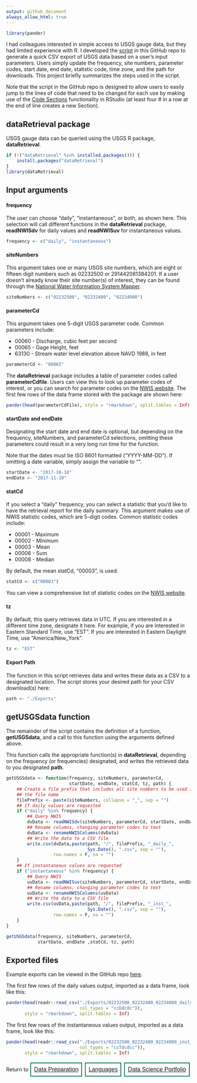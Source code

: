```yaml
---
output: github_document
always_allow_html: true
---
```


<html>
<head>
<style>
.button {
  background-color: #00724F;
  border: none;
  color: white;
  padding: 8px 8px;
  text-align: center;
  text-decoration: none;
  display: inline-block;
  font-size: 16px;
  margin: 4px 2px;
  -webkit-transition-duration: 0.4s; /* Safari */
  transition-duration: 0.4s;
  cursor: pointer;
}

.button1 {
  background-color: white; 
  color: black; 
  border: 2px solid #00724F;
}
</style>
</head>
<body>

```r
library(pander)
```

I had colleagues interested in simple access to USGS gauge data, but they had limited experience with R.  I developed the [script](https://github.com/mguyette/QueryUSGS/blob/master/USGSDataRetrieval.R) in this GitHub repo to generate a quick CSV export of USGS data based on a user's input parameters.  Users simply update the frequency, site numbers, parameter codes, start date, end date, statistic code, time zone, and the path for downloads.  This project briefly summarizes the steps used in the script.

Note that the script in the GitHub repo is designed to allow users to easily jump to the lines of code that need to be changed for each use by making use of the [Code Sections](https://support.rstudio.com/hc/en-us/articles/200484568-Code-Folding-and-Sections) functionality in RStudio (at least four # in a row at the end of line creates a new Section).

## dataRetrieval package

USGS gauge data can be queried using the USGS R package, **dataRetrieval**.

```r
if (!("dataRetrieval" %in% installed.packages())) {
    install.packages("dataRetrieval") 
}
library(dataRetrieval)
```

## Input arguments

#### frequency

The user can choose "daily", "instantaneous", or both, as shown here.  This selection will call different functions in the **dataRetrieval** package, **readNWISdv** for daily values and **readNWISuv** for instantaneous values.

```r
frequency <- c("daily", "instantaneous")
```

#### siteNumbers

This argument takes one or many USGS site numbers, which are eight or fifteen digit numbers such as 02232500 or 291442081384201.  If a user doesn't already know their site number(s) of interest, they can be found through the [National Water Information System Mapper](https://maps.waterdata.usgs.gov/mapper/index.html).

```r
siteNumbers <- c("02232500", "02232400", "02234000")
```

#### parameterCd

This argument takes one 5-digit USGS parameter code.  Common parameters include:   

* 00060 - Discharge, cubic feet per second  
* 00065 - Gage Height, feet  
* 63130 - Stream water level elevation above NAVD 1988, in feet  

```r
parameterCd <- "00065"
```

The **dataRetrieval** package includes a table of parameter codes called **parameterCdfile**.  Users can view this to look up parameter codes of interest, or you can search for parameter codes on the [NWIS website](https://nwis.waterdata.usgs.gov/nwis/pmcodes/).  The first few rows of the data frame stored with the package are shown here:
```r
pander(head(parameterCdFile), style = "rmarkdown", split.tables = Inf)
```

#### startDate and endDate

Designating the start date and end date is optional, but depending on the frequency, siteNumbers, and parameterCd selections, omitting these parameters could result in a very long run time for the function.

Note that the dates must be ISO 8601 formatted ("YYYY-MM-DD").  If omitting a date variable, simply assign the variable to "".

```r
startDate <- "2017-10-10"
endDate <- "2017-11-10"
```

#### statCd

If you select a "daily" frequency, you can select a statistic that you'd like to have the retrieval report for the daily summary.  This argument makes use of NWIS statistic codes, which are 5-digit codes.  Common statistic codes include:

* 00001 - Maximum
* 00002 - Minimum
* 00003 - Mean
* 00006 - Sum
* 00008 - Median

By default, the mean statCd, "00003", is used.  

```r
statCd <- c("00003")
```

You can view a comprehensive list of statistic codes on the [NWIS website](https://help.waterdata.usgs.gov/stat_code).

#### tz

By default, this query retrieves data in UTC.  If you are interested in a different time zone, designate it here.  For example, if you are interested in Eastern Standard Time, use "EST".  If you are interested in Eastern Daylight Time, use "America/New_York".

```r
tz <- "EST"
```

#### Export Path

The function in this script retrieves data and writes these data as a CSV to a designated location.  The script stores your desired path for your CSV download(s) here:

```r
path <- "./Exports"
```

## getUSGSdata function

The remainder of the script contains the definition of a function, **getUSGSdata**, and a call to this function using the arguments defined above.

This function calls the appropriate function(s) in **dataRetrieval**, depending on the frequency (or frequencies) designated, and writes the retrieved data to you designated **path**.

```r
getUSGSdata <- function(frequency, siteNumbers, parameterCd,
                        startDate, endDate, statCd, tz, path) {
    ## Create a file prefix that includes all site numbers to be used in
    ## the file name
    filePrefix <- paste(siteNumbers, collapse = "_", sep = "")
    ## If daily values are requested
    if ("daily" %in% frequency) {
        ## Query NWIS
        dvData <- readNWISdv(siteNumbers, parameterCd, startDate, endDate, statCd)
        ## Rename columns, changing parameter codes to text
        dvData <- renameNWISColumns(dvData)
        ## Write the data to a CSV file
        write.csv(dvData,paste(path, "/", filePrefix, "_daily_",
                               Sys.Date(), ".csv", sep = ""),
                  row.names = F, na = "")
    }
    ## If instantaneous values are requested
    if ("instantaneous" %in% frequency) {
        ## Query NWIS
        uvData <- readNWISuv(siteNumbers, parameterCd, startDate, endDate, tz)
        ## Rename columns, changing parameter codes to text
        uvData <- renameNWISColumns(uvData)
        ## Write the data to a CSV file
        write.csv(uvData,paste(path, "/", filePrefix, "_inst_",
                               Sys.Date(), ".csv", sep = ""),
                  row.names = F, na = "")
    }
}

getUSGSdata(frequency, siteNumbers, parameterCd,
            startDate, endDate ,statCd, tz, path)
```

## Exported files

Example exports can be viewed in the GitHub repo [here](https://github.com/mguyette/QueryUSGS/tree/master/Exports).

The first few rows of the daily values output, imported as a data frame, look like this:

```r
pander(head(readr::read_csv("./Exports/02232500_02232400_02234000_daily_2018-01-09.csv",
                            col_types = "ccDdcdc")),
       style = "rmarkdown", split.tables = Inf)
```

The first few rows of the instantaneous values output, imported as a data frame, look like this:

```r
pander(head(readr::read_csv("./Exports/02232500_02232400_02234000_inst_2018-01-09.csv",
                            col_types = "ccTdcdcc")),
       style = "rmarkdown", split.tables = Inf)
```

Return to <button class="button button1">[Data Preparation](https://mguyette.github.io/DataPreparation/)</button>
<button class="button button1">[Languages](https://mguyette.github.io/Languages/)</button>
<button class="button button1">[Data Science Portfolio](https://mguyette.github.io/)</button> 


</body>
</html>
